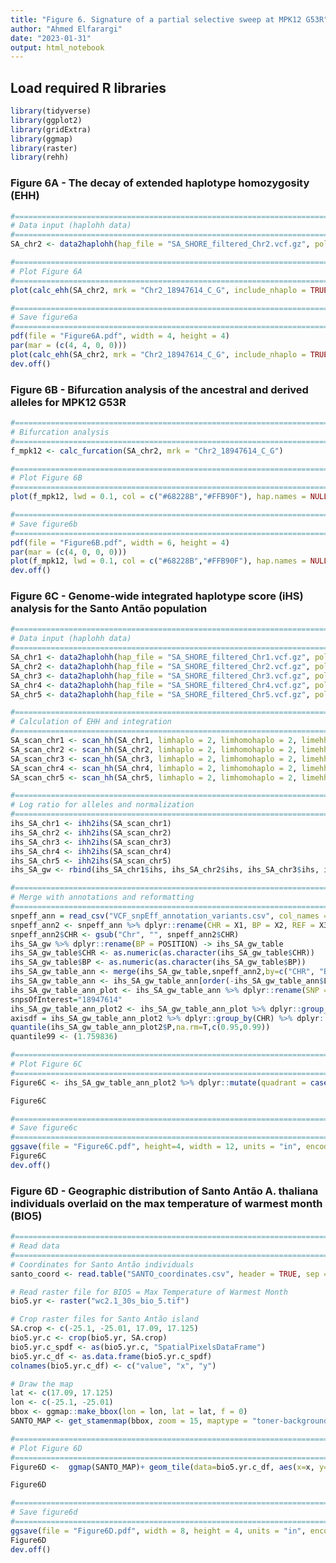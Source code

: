 ```yaml
---
title: "Figure 6. Signature of a partial selective sweep at MPK12 G53R"
author: "Ahmed Elfarargi"
date: "2023-01-31"
output: html_notebook
---
```


## Load required R libraries
```r
library(tidyverse)
library(ggplot2)
library(gridExtra)
library(ggmap)
library(raster)
library(rehh)
```

### Figure 6A - The decay of extended haplotype homozygosity (EHH) 
```r

#==============================================================================
# Data input (haplohh data)
#==============================================================================
SA_chr2 <- data2haplohh(hap_file = "SA_SHORE_filtered_Chr2.vcf.gz", polarize_vcf = FALSE)

#==============================================================================
# Plot Figure 6A
#==============================================================================
plot(calc_ehh(SA_chr2, mrk = "Chr2_18947614_C_G", include_nhaplo = TRUE), xlim = c(1.85E7, 1.95E7), col = c("#68228B","#FFB90F"), main="", xlab="Position on Chromosome 2 (Mb)", ylab=expression(italic("EHH")))

#==============================================================================
# Save figure6a
#==============================================================================
pdf(file = "Figure6A.pdf", width = 4, height = 4)
par(mar = (c(4, 4, 0, 0)))
plot(calc_ehh(SA_chr2, mrk = "Chr2_18947614_C_G", include_nhaplo = TRUE), xlim = c(1.85E7, 1.95E7), col = c("#68228B","#FFB90F"), main="", xlab="Position on Chromosome 2 (Mb)", ylab=expression(italic("EHH")))
dev.off()

```

### Figure 6B - Bifurcation analysis of the ancestral and derived alleles for MPK12 G53R
```r

#==============================================================================
# Bifurcation analysis
#==============================================================================
f_mpk12 <- calc_furcation(SA_chr2, mrk = "Chr2_18947614_C_G")

#==============================================================================
# Plot Figure 6B
#==============================================================================
plot(f_mpk12, lwd = 0.1, col = c("#68228B","#FFB90F"), hap.names = NULL, legend.xy.coords = c(10000, 1.19), xlim = c(1.75E7, 1.99E7), main="", xlab="Position on Chromosome 2 (Mb)")

#==============================================================================
# Save figure6b
#==============================================================================
pdf(file = "Figure6B.pdf", width = 6, height = 4)
par(mar = (c(4, 0, 0, 0)))
plot(f_mpk12, lwd = 0.1, col = c("#68228B","#FFB90F"), hap.names = NULL, legend.xy.coords = c(10000, 1.19), xlim = c(1.75E7, 1.99E7), main="", xlab="Position on Chromosome 2 (Mb)")
dev.off()

```

### Figure 6C - Genome-wide integrated haplotype score (iHS) analysis for the Santo Antão population
```r

#==============================================================================
# Data input (haplohh data)
#==============================================================================
SA_chr1 <- data2haplohh(hap_file = "SA_SHORE_filtered_Chr1.vcf.gz", polarize_vcf = FALSE)
SA_chr2 <- data2haplohh(hap_file = "SA_SHORE_filtered_Chr2.vcf.gz", polarize_vcf = FALSE)
SA_chr3 <- data2haplohh(hap_file = "SA_SHORE_filtered_Chr3.vcf.gz", polarize_vcf = FALSE)
SA_chr4 <- data2haplohh(hap_file = "SA_SHORE_filtered_Chr4.vcf.gz", polarize_vcf = FALSE)
SA_chr5 <- data2haplohh(hap_file = "SA_SHORE_filtered_Chr5.vcf.gz", polarize_vcf = FALSE)

#==============================================================================
# Calculation of EHH and integration
#==============================================================================
SA_scan_chr1 <- scan_hh(SA_chr1, limhaplo = 2, limhomohaplo = 2, limehh = 0.05, limehhs = 0.05, phased = TRUE, polarized = TRUE, scalegap = NA, maxgap = NA, discard_integration_at_border = FALSE, lower_ehh_y_bound = 0, lower_ehhs_y_bound = 0, threads = 1)
SA_scan_chr2 <- scan_hh(SA_chr2, limhaplo = 2, limhomohaplo = 2, limehh = 0.05, limehhs = 0.05, phased = TRUE, polarized = TRUE, scalegap = NA, maxgap = NA, discard_integration_at_border = FALSE, lower_ehh_y_bound = 0, lower_ehhs_y_bound = 0, threads = 1)
SA_scan_chr3 <- scan_hh(SA_chr3, limhaplo = 2, limhomohaplo = 2, limehh = 0.05, limehhs = 0.05, phased = TRUE, polarized = TRUE, scalegap = NA, maxgap = NA, discard_integration_at_border = FALSE, lower_ehh_y_bound = 0, lower_ehhs_y_bound = 0, threads = 1)
SA_scan_chr4 <- scan_hh(SA_chr4, limhaplo = 2, limhomohaplo = 2, limehh = 0.05, limehhs = 0.05, phased = TRUE, polarized = TRUE, scalegap = NA, maxgap = NA, discard_integration_at_border = FALSE, lower_ehh_y_bound = 0, lower_ehhs_y_bound = 0, threads = 1)
SA_scan_chr5 <- scan_hh(SA_chr5, limhaplo = 2, limhomohaplo = 2, limehh = 0.05, limehhs = 0.05, phased = TRUE, polarized = TRUE, scalegap = NA, maxgap = NA, discard_integration_at_border = FALSE, lower_ehh_y_bound = 0, lower_ehhs_y_bound = 0, threads = 1)

#==============================================================================
# Log ratio for alleles and normalization
#==============================================================================
ihs_SA_chr1 <- ihh2ihs(SA_scan_chr1)
ihs_SA_chr2 <- ihh2ihs(SA_scan_chr2)
ihs_SA_chr3 <- ihh2ihs(SA_scan_chr3)
ihs_SA_chr4 <- ihh2ihs(SA_scan_chr4)
ihs_SA_chr5 <- ihh2ihs(SA_scan_chr5)
ihs_SA_gw <- rbind(ihs_SA_chr1$ihs, ihs_SA_chr2$ihs, ihs_SA_chr3$ihs, ihs_SA_chr4$ihs, ihs_SA_chr5$ihs)

#==============================================================================
# Merge with annotations and reformatting
#==============================================================================
snpeff_ann = read_csv("VCF_snpEff_annotation_variants.csv", col_names = FALSE)
snpeff_ann2 <- snpeff_ann %>% dplyr::rename(CHR = X1, BP = X2, REF = X3, ALT = X4, VariantType = X5, Impact = X6, GeneName = X7, GeneCode = X8)
snpeff_ann2$CHR <- gsub("Chr", "", snpeff_ann2$CHR)
ihs_SA_gw %>% dplyr::rename(BP = POSITION) -> ihs_SA_gw_table
ihs_SA_gw_table$CHR <- as.numeric(as.character(ihs_SA_gw_table$CHR))
ihs_SA_gw_table$BP <- as.numeric(as.character(ihs_SA_gw_table$BP))
ihs_SA_gw_table_ann <- merge(ihs_SA_gw_table,snpeff_ann2,by=c("CHR", "BP"))
ihs_SA_gw_table_ann <- ihs_SA_gw_table_ann[order(-ihs_SA_gw_table_ann$LOGPVALUE),]
ihs_SA_gw_table_ann_plot <- ihs_SA_gw_table_ann %>% dplyr::rename(SNP = GeneName, P = LOGPVALUE)
snpsOfInterest="18947614"
ihs_SA_gw_table_ann_plot2 <- ihs_SA_gw_table_ann_plot %>% dplyr::group_by(CHR) %>% dplyr::summarise(chr_len=max(BP)) %>% dplyr::mutate(tot=cumsum(chr_len)-chr_len) %>% dplyr::select(-chr_len) %>% left_join(ihs_SA_gw_table_ann_plot, ., by=c("CHR"="CHR")) %>% dplyr::arrange(CHR, BP) %>% dplyr::mutate( BPcum=BP+tot) %>% dplyr::mutate( is_highlight=ifelse(BP %in% snpsOfInterest, "yes", "no")) %>% dplyr::mutate( is_annotate=ifelse(BP %in% snpsOfInterest, "yes", "no"))
axisdf = ihs_SA_gw_table_ann_plot2 %>% dplyr::group_by(CHR) %>% dplyr::summarise(center=( max(BPcum) + min(BPcum))/2)
quantile(ihs_SA_gw_table_ann_plot2$P,na.rm=T,c(0.95,0.99))
quantile99 <- (1.759836)

#==============================================================================
# Plot Figure 6C
#==============================================================================
Figure6C <- ihs_SA_gw_table_ann_plot2 %>% dplyr::mutate(quadrant = case_when(is_highlight== "yes" ~ "Q1")) %>% dplyr::mutate(Genename = case_when(is_highlight== "yes"  ~  paste(SNP))) %>% ggplot( aes(x=BPcum, y=P)) + geom_point( aes(color=as.factor(CHR)), alpha=0.4, size=3) + scale_color_manual(values = rep(c("#3399FF","#A0A0A0"), 5 )) + geom_hline(yintercept = quantile99, color = "#A9A9A9", linetype = "longdash") + geom_hline(yintercept = 2, color = "#A9A9A9", linetype = "solid") + scale_x_continuous(labels=c("1" = "Chr1", "2" = "Chr2","3" = "Chr3","4" = "Chr4","5" = "Chr5"), breaks= axisdf$center) + scale_y_continuous(limits = c(0, 5)) + theme(legend.position = "none") + theme(axis.line = element_line(size=1, colour = "black"), panel.grid.major = element_blank(), panel.grid.minor = element_blank(), panel.border = element_rect(colour = "black", fill=NA, size=1), panel.background = element_blank(), axis.ticks.length=unit(0.3,"cm")) + theme(panel.background = element_rect(fill = 'white')) + ylab(expression(paste(-log["10"]~"[2"~phi~" - "["|iHS|"]~"]"))) + theme(axis.text.y = element_text(color="black", size=20)) + theme(axis.text.x = element_text(color="black", size=20)) + theme(axis.title.y = element_text(color="black", size=20)) + theme(axis.title.x=element_blank()) + theme(plot.title = element_text(color="#000000",  size=20)) + geom_label_repel(aes(BPcum, P, label = Genename), fontface = 'italic', color = 'dark red', size =4, box.padding = unit(0.35, "lines"), point.padding = unit(0.5, "lines"), segment.color = 'grey50',max.overlaps = Inf) + geom_point(data=subset(ihs_SA_gw_table_ann_plot2, is_highlight=="yes"), color="dark red", size=2)

Figure6C

#==============================================================================
# Save figure6c
#==============================================================================
ggsave(file = "Figure6C.pdf", height=4, width = 12, units = "in", encoding="MacRoman")
Figure6C
dev.off()

```

### Figure 6D - Geographic distribution of Santo Antão A. thaliana individuals overlaid on the max temperature of warmest month (BIO5)
```r

#==============================================================================
# Read data
#==============================================================================
# Coordinates for Santo Antão individuals
santo_coord <- read.table("SANTO_coordinates.csv", header = TRUE, sep = ",")

# Read raster file for BIO5 = Max Temperature of Warmest Month
bio5.yr <- raster("wc2.1_30s_bio_5.tif")

# Crop raster files for Santo Antão island
SA.crop <- c(-25.1, -25.01, 17.09, 17.125)
bio5.yr.c <- crop(bio5.yr, SA.crop)
bio5.yr.c_spdf <- as(bio5.yr.c, "SpatialPixelsDataFrame")
bio5.yr.c_df <- as.data.frame(bio5.yr.c_spdf)
colnames(bio5.yr.c_df) <- c("value", "x", "y")

# Draw the map
lat <- c(17.09, 17.125)
lon <- c(-25.1, -25.01)
bbox <- ggmap::make_bbox(lon = lon, lat = lat, f = 0)
SANTO_MAP <- get_stamenmap(bbox, zoom = 15, maptype = "toner-background")

#==============================================================================
# Plot Figure 6D
#==============================================================================
Figure6D <-  ggmap(SANTO_MAP)+ geom_tile(data=bio5.yr.c_df, aes(x=x, y=y, fill=value), alpha=0.8) + scale_fill_steps(n.breaks = 15, low = "grey", high = "brown") + guides(fill=guide_legend(title="BIO5")) + labs(x = 'Longitude', y = 'Latitude') + geom_point(aes(x = santo_coord$Long, y = santo_coord$Lat, col=santo_coord$Cluster, shape=MPK12, cex = .8), data = santo_coord, alpha = 1, size = 3, show.legend = F) + scale_colour_manual(values = c("#0075DC", "yellow4", "#C20088", "#2BCE48", "#F0A3FF")) + scale_shape_manual(values = c("Ancestral" = 16,'Derived' = 17)) + theme(panel.grid.major = element_blank(), panel.grid.minor = element_blank()) + theme_light() + theme(panel.grid.major = element_blank(), panel.grid.minor = element_blank(), panel.border = element_blank(), panel.background = element_rect(fill = 'transparent', colour = "white"), legend.position = "right", plot.background = element_rect(fill='transparent', color=NA), axis.title.x=element_blank(), axis.text.x=element_blank(), axis.ticks.x=element_blank(), axis.title.y=element_blank(), axis.text.y=element_blank(), axis.ticks.y=element_blank(), plot.margin = grid::unit(c(0,0,0,0), "cm")) + annotate(geom="text", x=-25.085, y=17.12, label="Espongeiro", color="black", size = 5) + annotate(geom="text", x=-25.076, y=17.101, label="Ribeira", color="black", size = 5) + annotate(geom="text", x=-25.060, y=17.10, label="Cova", color="black", size = 5) + annotate(geom="text", x=-25.040, y=17.098, label="Figueira", color="black", size = 5) + annotate(geom="text", x=-25.02, y=17.104, label="Pico", color="black", size = 5)

Figure6D

#==============================================================================
# Save figure6d
#==============================================================================
ggsave(file = "Figure6D.pdf", width = 8, height = 4, units = "in", encoding="MacRoman") 
Figure6D
dev.off()

```

